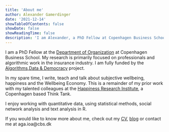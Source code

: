 ```yaml
---
title: 'About me'
author: Alexander Gamerdinger
date: '2021-12-14'
showTableOfContents: false
showDate: false
showReadingTime: false
description: 'I am Alexander, a PhD Fellow at Copenhagen Business School'
---
```


I am a PhD Fellow at the [Department of Organization](https://www.cbs.dk/en/research/departments-and-centres/department-of-organization/staff/agaioa) at Copenhagen Business School. My research is primarily focused on professionals and algorithmic work in the insurance industry. I am fully funded by the [Algorithms,Data & Democracy](https://algoritmer.org/) project. 

In my spare time, I write, teach and talk about subjective wellbeing, happiness and the Wellbeing Economy. This is a remainder of my prior work with my talented colleagues at the [Happiness Research Institute](https://happinessresearchinstitute.com), a Copenhagen based Think Tank. 

I enjoy working with quantitative data, using statistical methods, social network analysis and text analysis in R. 

If you would like to know more about me, check out my [CV](300321-CV-Alexander.pdf), [blog](/blog/) or contact me at aga.ioa@cbs.dk   






